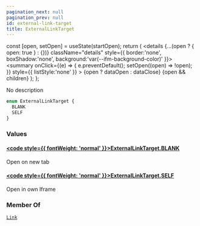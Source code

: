 ```yaml
---
pagination_next: null
pagination_prev: null
id: external-link-target
title: ExternalLinkTarget
---
```









  const [open, setOpen] = useState(startOpen);
  return (
    <details {...(open ? { open: true } : {})} className="details" style={{ border:'none', boxShadow:'none', background:'var(--ifm-background-color)' }}>
      <summary
        onClick={(e) => {
          e.preventDefault();
          setOpen((open) => !open);
        }}
        style={{ listStyle:'none' }}
      >
      {open ? dataOpen : dataClose}
      </summary>
      {open && children}
    </details>
  );
};








No description


```graphql
enum ExternalLinkTarget {
  BLANK
  SELF
}
```




### Values

#### [<code style={{ fontWeight: 'normal' }}>ExternalLinkTarget.<b>BLANK</b></code>](#)  
Open on new tab


#### [<code style={{ fontWeight: 'normal' }}>ExternalLinkTarget.<b>SELF</b></code>](#)  
Open in own Iframe






### Member Of

[`Link`](/types/objects/link.mdx)  <Badge class="badge badge--secondary" text="object"/>

